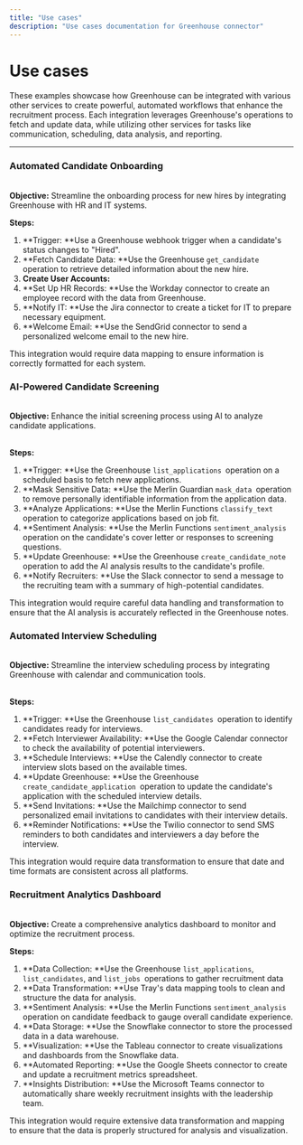 ```yaml
---
title: "Use cases"
description: "Use cases documentation for Greenhouse connector"
---
```


# Use cases

These examples showcase how Greenhouse can be integrated with various other services to create powerful, automated workflows that enhance the recruitment process. Each integration leverages Greenhouse's operations to fetch and update data, while utilizing other services for tasks like communication, scheduling, data analysis, and reporting.

****

### Automated Candidate Onboarding

<br/>**Objective:** Streamline the onboarding process for new hires by integrating Greenhouse with HR and IT systems.<br/>

**Steps:**

1. **Trigger: **Use a Greenhouse webhook trigger when a candidate's status changes to "Hired".
2. **Fetch Candidate Data: **Use the Greenhouse `get_candidate `operation to retrieve detailed information about the new hire.
3. **Create User Accounts:**
4. **Set Up HR Records: **Use the Workday connector to create an employee record with the data from Greenhouse.
5. **Notify IT: **Use the Jira connector to create a ticket for IT to prepare necessary equipment.
6. **Welcome Email: **Use the SendGrid connector to send a personalized welcome email to the new hire.

This integration would require data mapping to ensure information is correctly formatted for each system.

### AI-Powered Candidate Screening

<br/>**Objective:** Enhance the initial screening process using AI to analyze candidate applications.

<br/>**Steps:**

1. **Trigger: **Use the Greenhouse `list_applications `operation on a scheduled basis to fetch new applications.
2. **Mask Sensitive Data: **Use the Merlin Guardian `mask_data `operation to remove personally identifiable information from the application data.
3. **Analyze Applications: **Use the Merlin Functions `classify_text `operation to categorize applications based on job fit.
4. **Sentiment Analysis: **Use the Merlin Functions `sentiment_analysis `operation on the candidate's cover letter or responses to screening questions.
5. **Update Greenhouse: **Use the Greenhouse `create_candidate_note `operation to add the AI analysis results to the candidate's profile.
6. **Notify Recruiters: **Use the Slack connector to send a message to the recruiting team with a summary of high-potential candidates.

This integration would require careful data handling and transformation to ensure that the AI analysis is accurately reflected in the Greenhouse notes.

### Automated Interview Scheduling

<br/>**Objective:** Streamline the interview scheduling process by integrating Greenhouse with calendar and communication tools.

<br/>**Steps:**

1. **Trigger: **Use the Greenhouse `list_candidates `operation to identify candidates ready for interviews.
2. **Fetch Interviewer Availability: **Use the Google Calendar connector to check the availability of potential interviewers.
3. **Schedule Interviews: **Use the Calendly connector to create interview slots based on the available times.
4. **Update Greenhouse: **Use the Greenhouse `create_candidate_application `operation to update the candidate's application with the scheduled interview details.
5. **Send Invitations: **Use the Mailchimp connector to send personalized email invitations to candidates with their interview details.
6. **Reminder Notifications: **Use the Twilio connector to send SMS reminders to both candidates and interviewers a day before the interview.

This integration would require data transformation to ensure that date and time formats are consistent across all platforms.

### Recruitment Analytics Dashboard

<br/>**Objective:** Create a comprehensive analytics dashboard to monitor and optimize the recruitment process.<br/>

**Steps:**

1. **Data Collection: **Use the Greenhouse `list_applications`, `list_candidates`, and `list_jobs `operations to gather recruitment data
2. **Data Transformation: **Use Tray's data mapping tools to clean and structure the data for analysis.
3. **Sentiment Analysis: **Use the Merlin Functions `sentiment_analysis `operation on candidate feedback to gauge overall candidate experience.
4. **Data Storage: **Use the Snowflake connector to store the processed data in a data warehouse.
5. **Visualization: **Use the Tableau connector to create visualizations and dashboards from the Snowflake data.
6. **Automated Reporting: **Use the Google Sheets connector to create and update a recruitment metrics spreadsheet.
7. **Insights Distribution: **Use the Microsoft Teams connector to automatically share weekly recruitment insights with the leadership team.

This integration would require extensive data transformation and mapping to ensure that the data is properly structured for analysis and visualization.

<br/>
